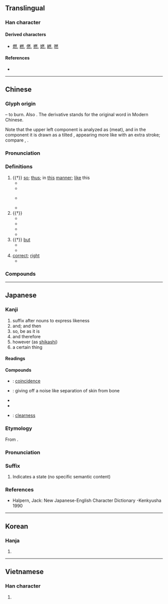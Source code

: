 {{character info/new}}
==Translingual==
{{stroke order|strokes=12}}
{{stroke order|type=animate}}

===Han character===
{{Han char|rn=86|rad=火|as=08|sn=12|four=23333|canj=BKF|ids=⿱肰灬}}

====Derived characters====
* [[燃]], [[橪]], [[㒄]], [[撚]], [[㜣]], [[繎]], [[嘫]]

====References====
* {{Han ref|kx=0675.120|dkj=19149|dj=1086.200|hdz=32213.050|uh=7136|ud=28982|bh=B54D|bd=46413}}

----

==Chinese==
{{zh-forms|alt=𤉷,⿱犬一:second-round simplified}}

===Glyph origin===
{{Han etyl}}
{{Han compound|肰|火|t1=dog meat|t2=fire|ls=psc|c1=p|c2=s}} – to burn. Also {{liushu|ic|nocap=1}}. The derivative {{och-l|燃}} stands for the original word in Modern Chinese.

Note that the upper left component is analyzed as {{zh-l|*肉}} (meat), and in the component {{zh-l|*肰}} it is drawn as a tilted {{zh-l|*月|moon}}, appearing more like {{zh-l|*夕|evening}} with an extra stroke; compare {{zh-l|*祭}}, {{zh-l|*將}}.

===Pronunciation===
{{zh-pron
|m=rán
|m-s=
|c=jin4
|c-t=
|g=
|h=pfs=yèn
|j=
|mb=ǐng
|md=iòng
|mn=qz,tp,xm:liân/kh,zz:jiân
|mn-t=riang5/riêng5
|mn-t_note=riang5 - Shantou; riêng5 - Chaozhou
|w=3zoe
|x=
|mc=y
|oc=y
|cat=part,adv,n
}}

===Definitions===
{{zh-hanzi}}

# {{†}} [[so]]; [[thus]]; in [[this]] [[manner]]; [[like]] this
#* {{zh-x|然後|then [lit. after things turn out this way]}}
#* {{zh-x|不然|or else, otherwise [lit. not so]}}
#* {{zh-x|非 然 也。|It is not so. / That is not how it is.|CL}} {{attention|zh|please check}}
#* {{zh-x|子 曰：『何 必 @^高宗，古 之 人 皆 然。』|The Master said, "Why must Gao Zong be referred to as an example of this? The ancients all did '''so'''.|ref=Analects}}
# {{†}} {{n-g|Suffix forming adverbs, sometimes also adjectives, with an abstract meaning of “in the manner of, like”.}}
#* {{zh-x|顯然|apparently, obviously}}
#* {{zh-x|果然|as expected [lit. as a result]}}
#* {{zh-x|龐然大物|giant, something enormous [lit. a bigly big thing]}}
#* {{zh-x|喟然長嘆|to sigh (with 喟 being an onomatopoeia)}}
# {{†}} [[but]]
#* {{zh-x|然而|but}}
#* {{zh-x|吾 不能 早 用 子，今 急 而 求 子，是 寡人 之 過 也。然 ^鄭 亡，子 亦 有 不利 焉。|That I was not able to employ you earlier, and now beg your help in my straits, I acknowledge to be my fault. But if Zheng perish, you also will suffer loss.|ref=Zuozhuan}}
# [[correct]]; [[right]]
#* {{zh-x|子 曰：「^雍 之 言 然。」| The Master said, "Yong's words are '''right'''."|ref=Analects}}

===Compounds===
{{zh-der|然而|然後|然頃|然則|昂然|必然|當然|忽然|慨然|偶然|全然|雖然|突然|欣然|自然|偶然論|剨然|僩然|峨然|天然|冏然|不自然|噏然|倏然|依然|大自然|悠然|嫣然|怡然|怦然|幡然|忡然|信然|恧然|並然|亦然|儻然|惻然|坦然|嶷然|怵然|偶然性|恐恐然|凜然|喟然|寞然|忻然|匹然|岸然|傲然|公然|巋然|愴然|墳然|愀然|惶然|想當然|惠然|惝然|惛然|惙然|惘然|悾然|悽然|悵然|悍然|居然|惆然|恤然|恍然|怫然|佁然|怏然|忿然|呀然|恬然|奮然|不盡然|不其然|廢然|固然|幸然|天然橋|冷然|安然|帖然|已然|使然|巍然|嶔然|嶄然|岈然|屹然|劈然|尨然|介然|傀然|寂然|宴然|宜然|宛然|定然|僻然|凝然|再不然|塌然|悚然|不期然|奐然|怛然|井然|愕然|尚然|天然氣|倘然|慘然|嗒然|劃然|填然|儼然|嘿然|囂然|天然林|啞然|冒然|卒然|仍然|乍然|不然|徒然|卓然|俄然|勃然|具然|囅然|塊然|天然鈾|龐然|便不然|孑然|仆然|了然|云然|悄然|慄然|哄然|充然|皤然|瞥然|截然|憫然|窪然|汪然|未然|渥然|栩然|猛然間|漫然|晏然|果然|猝然|然否|既然|暢然|懣然|湢然|漠然|淡然|憤然|挺然|浡然|渺然|懵然|潸然|概然律|憖憖然|沸然|瞭然|昭然|皭然|所以然|撲然|炳然|杳然|泯然|憬然|或然率|泰然|猶然|斷然|木木然|率然|撇然|漂然|窅然|犁然|憮然|爛然|穆然|秩然|燕然山|枉然|爽然|砰然|砉然|瞿然|瞥瞥然|盎然|皆然|洗然|燦然|湛然|戚然|猛然|瞞瞞然|皚然|戛然|油然|然雖|燁然|熾然|拂然|煥然|沛然|灕然|澹然|灼然|懼然|渙然|溘然|渾然|樊然|泫然|混然|矍然|浩然巾|浩然|懍然|洞然|泠然|決然|撒然|淒然|殷然|皓然|枵然|洒然|木然|然疑|森然|毅然|柔然|曠然|抖然|戄然|料然|斐然|眇然|斗然|灑然|的然|赧然|隤然|胥然|重然諾|茫然|跫然|蕩然|褎然|逌然|翩然|赫然|辟然|轟然|雜然|超然臺|自然鐵|頎然|衎然|茫茫然|訢然|索然|誠然|靡然|陡然|蘧然|靦然|騷然|艴然|蹴然|藹然|頹然|蓋然性|自然堤|自然力|翻然|騞然|蕭然|駭然|色然|聳然|粲然|端然|陶然|縱然|蹶然|超自然|自然汞|腆然|肆然|自然美|譁然|陶然亭|闃然|黯然|默然|較然|芒然|颯然|適然|魏然|鬨然|驟然|總然|驀然|莽然|自然界|邈然|遽然|顯然|飄飄然|飄然|謋然|飀飀然|自然率|軋然|計然|要不然|頓然|須然|竟然|豁然|自然銀|自然金|霍然|賁然|蓬蓬然|苟然|隱然|閔然|闇然|閹然|純然|蔚然|自然數|翕然|絕然|薰然|錚錚然|諛然|紛然|釋然|讙然|蹙然|迥然|衝然|陌然|陡然間|躍然|蹴蹴然|超然|貿然|軒然|藐然|闐然|罄然|薆然|著然|萃然|自然人|訇然|芒芒然|自然銅|自然村|翛然|肅然|鏗然|脫然|心靜自然涼|軒然大波|昭然若揭}}

----

==Japanese==

===Kanji===
{{ja-kanji|rs=火08|grade=4}}

# suffix after nouns to express likeness
# and; and then
# so, be as it is
# and therefore
# however (as [[shikashi]])
# a certain thing

====Readings====
{{ja-readings
|goon=ねん
|kanon=ぜん
|kun=も-える, しか-れども, しか-して
}}

====Compounds====
{{der-top|Compounds}}
* {{ja-r|偶然|ぐうぜん}}: [[coincidence]]
* {{ja-r|砉然|けきぜん}}: giving off a noise like separation of skin from bone
* {{ja-r|全然|ぜんぜん}}
* {{ja-r|突然|とつぜん}}
* {{ja-r|判然|はんぜん}}: [[clearness]]
{{der-bottom}}

===Etymology===
{{ja-kanjitab|ぜん|yomi=o}}
From {{etyl|ltc|ja|sort=せん'}} {{m|zh|然|tr=nyen||-like}}.

===Pronunciation===
{{ja-pron|yomi=kanon|ぜん}}

===Suffix===
{{ja-pos|suffix|ぜん}}

# Indicates a state (no specific semantic content)

===References===
* Halpern, Jack: New Japanese-English Character Dictionary -Kenkyusha 1990

----

==Korean==

===Hanja===
{{ko-hanja|그러하다|그러할|연}}

# {{hanja form of|연|be as it is}}

----

==Vietnamese==

===Han character===
{{vi-hantu|[[nhiên]]|rs=火08}}

# {{rfdef|vi|sort=火08}}